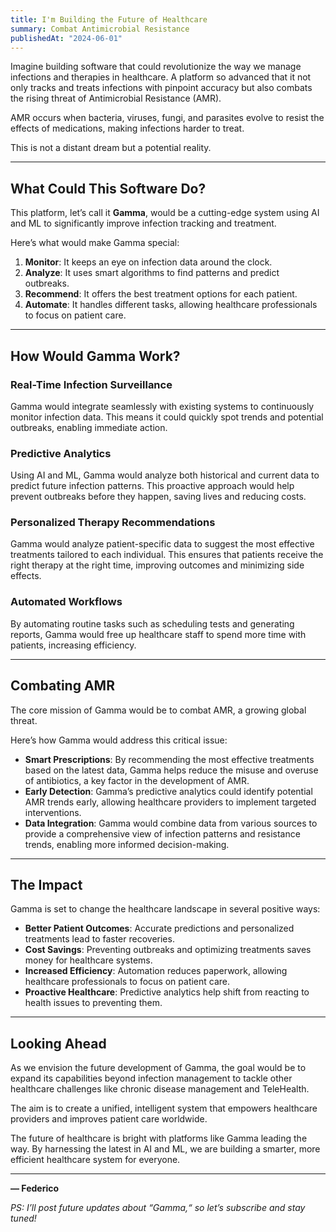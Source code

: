 ```yaml
---
title: I'm Building the Future of Healthcare
summary: Combat Antimicrobial Resistance
publishedAt: "2024-06-01"
---
```


Imagine building software that could revolutionize the way we manage infections and therapies in healthcare. A platform so advanced that it not only tracks and treats infections with pinpoint accuracy but also combats the rising threat of Antimicrobial Resistance (AMR).

AMR occurs when bacteria, viruses, fungi, and parasites evolve to resist the effects of medications, making infections harder to treat.

This is not a distant dream but a potential reality.

---

## What Could This Software Do?

This platform, let’s call it **Gamma**, would be a cutting-edge system using AI and ML to significantly improve infection tracking and treatment.

Here’s what would make Gamma special:

1. **Monitor**: It keeps an eye on infection data around the clock.
2. **Analyze**: It uses smart algorithms to find patterns and predict outbreaks.
3. **Recommend**: It offers the best treatment options for each patient.
4. **Automate**: It handles different tasks, allowing healthcare professionals to focus on patient care.

---

## How Would Gamma Work?

### Real-Time Infection Surveillance

Gamma would integrate seamlessly with existing systems to continuously monitor infection data. This means it could quickly spot trends and potential outbreaks, enabling immediate action.

### Predictive Analytics

Using AI and ML, Gamma would analyze both historical and current data to predict future infection patterns. This proactive approach would help prevent outbreaks before they happen, saving lives and reducing costs.

### Personalized Therapy Recommendations

Gamma would analyze patient-specific data to suggest the most effective treatments tailored to each individual. This ensures that patients receive the right therapy at the right time, improving outcomes and minimizing side effects.

### Automated Workflows

By automating routine tasks such as scheduling tests and generating reports, Gamma would free up healthcare staff to spend more time with patients, increasing efficiency.

---

## Combating AMR

The core mission of Gamma would be to combat AMR, a growing global threat.

Here’s how Gamma would address this critical issue:

- **Smart Prescriptions**: By recommending the most effective treatments based on the latest data, Gamma helps reduce the misuse and overuse of antibiotics, a key factor in the development of AMR.
- **Early Detection**: Gamma’s predictive analytics could identify potential AMR trends early, allowing healthcare providers to implement targeted interventions.
- **Data Integration**: Gamma would combine data from various sources to provide a comprehensive view of infection patterns and resistance trends, enabling more informed decision-making.

---

## The Impact

Gamma is set to change the healthcare landscape in several positive ways:

- **Better Patient Outcomes**: Accurate predictions and personalized treatments lead to faster recoveries.
- **Cost Savings**: Preventing outbreaks and optimizing treatments saves money for healthcare systems.
- **Increased Efficiency**: Automation reduces paperwork, allowing healthcare professionals to focus on patient care.
- **Proactive Healthcare**: Predictive analytics help shift from reacting to health issues to preventing them.

---

## Looking Ahead

As we envision the future development of Gamma, the goal would be to expand its capabilities beyond infection management to tackle other healthcare challenges like chronic disease management and TeleHealth.

The aim is to create a unified, intelligent system that empowers healthcare providers and improves patient care worldwide.

The future of healthcare is bright with platforms like Gamma leading the way. By harnessing the latest in AI and ML, we are building a smarter, more efficient healthcare system for everyone.

---

**— Federico**

_PS: I’ll post future updates about “Gamma,“ so let’s subscribe and stay tuned!_
